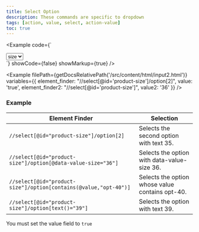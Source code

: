 ```yaml
---
title: Select Option
description: These commands are specific to dropdown
tags: [action, value, select, action-value]
toc: true
---
```



<Example
  code={`
  <div class="p-3">
  <select id="product-size" class="form-select">
    <option>size</option>
    <option data-value-class="opt-35item-0" data-value-size="35" value="opt-35item-0">
      35
    </option>
    <option data-value-class="opt-36item-1" data-value-size="36" value="opt-36item-1">
      36
    </option>
    <option data-value-class="opt-37item-2" data-value-size="37" value="opt-37item-2">
      37
    </option>
    <option data-value-class="opt-38item-3" data-value-size="38" value="opt-38item-3">
      38
    </option>
    <option data-value-class="opt-39item-4" data-value-size="39" value="opt-39item-4">
      39
    </option>
    <option data-value-class="opt-40item-5" data-value-size="40" value="opt-40item-5">
      40
    </option>
  </select></div>`}
  showCode={false}
  showMarkup={true}
/>

<Example
  filePath={getDocsRelativePath('/src/content/html/input2.html')}
  variables={{
    element_finder: "//select[@id='product-size']/option[2]",
    value: 'true',
    element_finder2: "//select[@id='product-size']",
    value2: '36'
  }}
/>

### Example

<BsTable>

| **Element Finder**                                               | **Selection**                                   |
| ---------------------------------------------------------------- | ----------------------------------------------- |
| `//select[@id="product-size"]/option[2]`                         | Selects the second option with text 35.         |
| `//select[@id="product-size"]/option[@data-value-size="36"]`     | Selects the option with data-value-size 36.     |
| `//select[@id="product-size"]/option[contains(@value,"opt-40")]` | Selects the option whose value contains opt-40. |
| `//select[@id="product-size"]/option[text()="39"]`               | Selects the option with text 39.                |

</BsTable>

<Callout type="info">You must set the value field to `true`</Callout>
